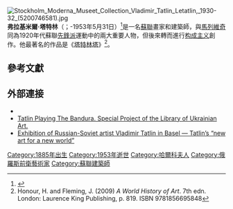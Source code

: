 {{Infobox artist
| bgcolour    = #DDD
| name        = 弗拉基米爾·塔特林
| image       = Татлин.jpg
| imagesize   = 200px
| caption     = 
| birth_name  = {{lang-ru|Влади́мир Евгра́фович Та́тлин}}
| birth_date  = {{OldStyleDate|1885年|12月28日|12月16日}}
| birth_place = {{Flag|Russian Empire}}[[哈爾科夫|哈爾科夫]]
| death_date  = {{Death date and age|1953|5|31|1885|12|28|df=y}}
| death_place = {{Flag|Soviet Union}}[[莫斯科|莫斯科]]
| nationality = 
| ethnicity   = 烏克蘭
| field       = 藝術
| training    = [[莫斯科繪畫雕刻建築學院|莫斯科繪畫雕刻建築學院]]
| movement    = [[先鋒派|先鋒派]]
| works       = 《[[塔特林塔|塔特林塔]]》（1919-20年）
}}[[File:Stockholm_Moderna_Museet_Collection_Vladimir_Tatlin_Letatlin,_1930-32_(5200746581).jpg|thumb]]
'''弗拉基米爾·塔特林'''（{{lang-ru|Влади́мир Евгра́фович Та́тлин}}；{{OldStyleDate|1885年|12月28日|12月16日}}-1953年5月31日）<ref name="Lynton 2009 1">{{cite book|last=Lynton|first=Norbert|title=Tatlin's Tower: Monument to Revolution|year=2009|publisher=Yale University Press|location=New Haven|isbn=0300111304|pages=1}}</ref>是一名[[蘇聯|蘇聯]]畫家和建築師，與[[馬列維奇|馬列維奇]]同為1920年代蘇聯[[先鋒派|先鋒派]]運動中的兩大重要人物，但後來轉而進行[[构成主义_(艺术)|构成主义]]創作。他最著名的作品是《[[塔特林塔|塔特林塔]]》<ref name=HF>Honour, H. and Fleming, J. (2009) ''A World History of Art''. 7th edn. London: Laurence King Publishing, p. 819. ISBN 9781856695848</ref>。

==參考文獻==
{{Reflist}}

== 外部連接 ==
* {{commons category inline}}
* [http://en.uartlib.org/exclusive/tatlin-graye-na-banduri/ Tatlin Playing The Bandura. Special Project of the Library of Ukrainian Art.] {{Wayback|url=http://en.uartlib.org/exclusive/tatlin-graye-na-banduri/ |date=20170817163351 }}
* [http://www.wsws.org/articles/2012/jun2012/tat1-j19.shtml Exhibition of Russian-Soviet artist Vladimir Tatlin in Basel — Tatlin’s “new art for a new world”] {{Wayback|url=http://www.wsws.org/articles/2012/jun2012/tat1-j19.shtml |date=20121027061522 }}

{{Authority control}}

{{DEFAULTSORT:Tatlin, Vladimir}}
[[Category:1885年出生|Category:1885年出生]]
[[Category:1953年逝世|Category:1953年逝世]]
[[Category:哈爾科夫人|Category:哈爾科夫人]]
[[Category:俄羅斯前衛藝術家|Category:俄羅斯前衛藝術家]]
[[Category:蘇聯建築師|Category:蘇聯建築師]]